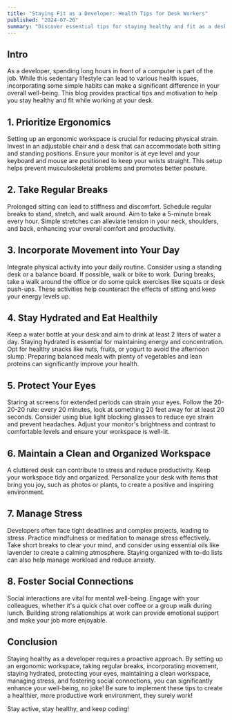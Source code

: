 ```yaml
---
title: "Staying Fit as a Developer: Health Tips for Desk Workers"
published: "2024-07-26"
summary: "Discover essential tips for staying healthy and fit as a desk-bound developer. Learn how to set up an ergonomic workspace, incorporate regular breaks and exercise, maintain a nutritious diet, and manage stress effectively to enhance your well-being and productivity"
---
```


## Intro

As a developer, spending long hours in front of a computer is part of the job. While this sedentary lifestyle can lead to various health issues, incorporating some simple habits can make a significant difference in your overall well-being. This blog provides practical tips and motivation to help you stay healthy and fit while working at your desk.

## 1. Prioritize Ergonomics

Setting up an ergonomic workspace is crucial for reducing physical strain. Invest in an adjustable chair and a desk that can accommodate both sitting and standing positions. Ensure your monitor is at eye level and your keyboard and mouse are positioned to keep your wrists straight. This setup helps prevent musculoskeletal problems and promotes better posture.

## 2. Take Regular Breaks

Prolonged sitting can lead to stiffness and discomfort. Schedule regular breaks to stand, stretch, and walk around. Aim to take a 5-minute break every hour. Simple stretches can alleviate tension in your neck, shoulders, and back, enhancing your overall comfort and productivity.

## 3. Incorporate Movement into Your Day

Integrate physical activity into your daily routine. Consider using a standing desk or a balance board. If possible, walk or bike to work. During breaks, take a walk around the office or do some quick exercises like squats or desk push-ups. These activities help counteract the effects of sitting and keep your energy levels up.

## 4. Stay Hydrated and Eat Healthily

Keep a water bottle at your desk and aim to drink at least 2 liters of water a day. Staying hydrated is essential for maintaining energy and concentration. Opt for healthy snacks like nuts, fruits, or yogurt to avoid the afternoon slump. Preparing balanced meals with plenty of vegetables and lean proteins can significantly improve your health.

## 5. Protect Your Eyes

Staring at screens for extended periods can strain your eyes. Follow the 20-20-20 rule: every 20 minutes, look at something 20 feet away for at least 20 seconds. Consider using blue light blocking glasses to reduce eye strain and prevent headaches. Adjust your monitor's brightness and contrast to comfortable levels and ensure your workspace is well-lit.

## 6. Maintain a Clean and Organized Workspace

A cluttered desk can contribute to stress and reduce productivity. Keep your workspace tidy and organized. Personalize your desk with items that bring you joy, such as photos or plants, to create a positive and inspiring environment.

## 7. Manage Stress

Developers often face tight deadlines and complex projects, leading to stress. Practice mindfulness or meditation to manage stress effectively. Take short breaks to clear your mind, and consider using essential oils like lavender to create a calming atmosphere. Staying organized with to-do lists can also help manage workload and reduce anxiety.

## 8. Foster Social Connections

Social interactions are vital for mental well-being. Engage with your colleagues, whether it's a quick chat over coffee or a group walk during lunch. Building strong relationships at work can provide emotional support and make your job more enjoyable.

## Conclusion

Staying healthy as a developer requires a proactive approach. By setting up an ergonomic workspace, taking regular breaks, incorporating movement, staying hydrated, protecting your eyes, maintaining a clean workspace, managing stress, and fostering social connections, you can significantly enhance your well-being, no joke! Be sure to implement these tips to create a healthier, more productive work environment, they surely work!

Stay active, stay healthy, and keep coding!
